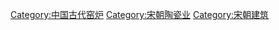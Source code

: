 [[Category:中国古代窑炉|Category:中国古代窑炉]]
[[Category:宋朝陶瓷业|Category:宋朝陶瓷业]]
[[Category:宋朝建筑|Category:宋朝建筑]]